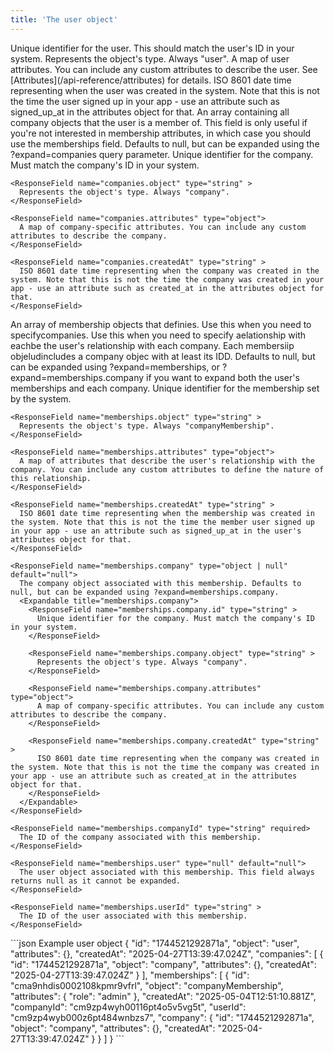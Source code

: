 ```yaml
---
title: 'The user object'
---
```


<ResponseField name="id" type="string" >
  Unique identifier for the user. This should match the user's ID in your system.
</ResponseField>

<ResponseField name="object" type="string" >
  Represents the object's type. Always "user".
</ResponseField>

<ResponseField name="attributes" type="object">
  A map of user attributes. You can include any custom attributes to describe the user. See [Attributes](/api-reference/attributes) for details.
</ResponseField>

<ResponseField name="createdAt" type="string" >
  ISO 8601 date time representing when the user was created in the system. Note that this is not the time the user signed up in your app - use an attribute such as signed_up_at in the attributes object for that.
</ResponseField>

<ResponseField name="companies" type="array | null" default="null">
  An array containing all company objects that the user is a member of. This field is only useful if you're not interested in membership attributes, in which case you should use the memberships field. Defaults to null, but can be expanded using the ?expand=companies query parameter.
  <Expandable title="companies">
    <ResponseField name="companies.id" type="string" >
      Unique identifier for the company. Must match the company's ID in your system.
    </ResponseField>

    <ResponseField name="companies.object" type="string" >
      Represents the object's type. Always "company".
    </ResponseField>

    <ResponseField name="companies.attributes" type="object">
      A map of company-specific attributes. You can include any custom attributes to describe the company.
    </ResponseField>

    <ResponseField name="companies.createdAt" type="string" >
      ISO 8601 date time representing when the company was created in the system. Note that this is not the time the company was created in your app - use an attribute such as created_at in the attributes object for that.
    </ResponseField>
  </Expandable>
</ResponseField>

<ResponseField name="memberships" type="array | null" default="null">
  An array of membership objects that definies. Use this when you need to specifycompanies. Use this when you need to specify aelationship with eachbe the user's relationship with each company. Each membersiip objeludincludes a company objec with at least its IDD. Defaults to null, but can be expanded using ?expand=memberships, or ?expand=memberships.company if you want to expand both the user's memberships and each company.
  <Expandable title="memberships">
    <ResponseField name="memberships.id" type="string" >
      Unique identifier for the membership set by the system.
    </ResponseField>

    <ResponseField name="memberships.object" type="string" >
      Represents the object's type. Always "companyMembership".
    </ResponseField>

    <ResponseField name="memberships.attributes" type="object">
      A map of attributes that describe the user's relationship with the company. You can include any custom attributes to define the nature of this relationship.
    </ResponseField>

    <ResponseField name="memberships.createdAt" type="string" >
      ISO 8601 date time representing when the membership was created in the system. Note that this is not the time the member user signed up in your app - use an attribute such as signed_up_at in the user's attributes object for that.
    </ResponseField>

    <ResponseField name="memberships.company" type="object | null" default="null">
      The company object associated with this membership. Defaults to null, but can be expanded using ?expand=memberships.company.
      <Expandable title="memberships.company">
        <ResponseField name="memberships.company.id" type="string" >
          Unique identifier for the company. Must match the company's ID in your system.
        </ResponseField>

        <ResponseField name="memberships.company.object" type="string" >
          Represents the object's type. Always "company".
        </ResponseField>

        <ResponseField name="memberships.company.attributes" type="object">
          A map of company-specific attributes. You can include any custom attributes to describe the company.
        </ResponseField>

        <ResponseField name="memberships.company.createdAt" type="string" >
          ISO 8601 date time representing when the company was created in the system. Note that this is not the time the company was created in your app - use an attribute such as created_at in the attributes object for that.
        </ResponseField>
      </Expandable>
    </ResponseField>

    <ResponseField name="memberships.companyId" type="string" required>
      The ID of the company associated with this membership.
    </ResponseField>

    <ResponseField name="memberships.user" type="null" default="null">
      The user object associated with this membership. This field always returns null as it cannot be expanded.
    </ResponseField>

    <ResponseField name="memberships.userId" type="string" >
      The ID of the user associated with this membership.
    </ResponseField>
  </Expandable>
</ResponseField>

<ResponseExample>
  ```json Example user object 
  {
  "id": "1744521292871a",
  "object": "user",
  "attributes": {},
  "createdAt": "2025-04-27T13:39:47.024Z",
  "companies": [
    {
      "id": "1744521292871a",
      "object": "company",
      "attributes": {},
      "createdAt": "2025-04-27T13:39:47.024Z"
    }
  ],
  "memberships": [
    {
      "id": "cma9nhdis0002108kpmr9vfrl",
      "object": "companyMembership",
      "attributes": {
        "role": "admin"
      },
      "createdAt": "2025-05-04T12:51:10.881Z",
      "companyId": "cm9zp4wyh00116pt4o5v5vg5t",
      "userId": "cm9zp4wyb000z6pt484wnbzs7",
      "company": {
        "id": "1744521292871a",
        "object": "company",
        "attributes": {},
        "createdAt": "2025-04-27T13:39:47.024Z"
      }
    }
  ]
}
  ```
</ResponseExample>